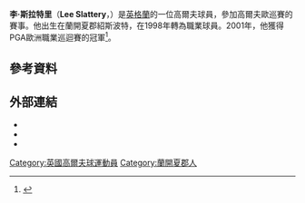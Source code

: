 {{Infobox golfer
| name              = Lee Slattery
| image             =
| imagesize         = <!-- e.g. 250px (default is 200px) -->
| caption           = 
| fullname          = Lee Andrew Slattery
| nickname          = 
| birth_date        = {{birth date and age|1978|8|3|df=y}}
| birth_place       =  [[英格蘭|英格蘭]][[紹斯波特|紹斯波特]]
| death_date        = <!-- {{Death date and age|YYYY|MM|DD|1978|8|3|df=y}} -->
| death_place       = 
| height            = {{height|ft=5|in=11}}
| weight            = {{convert|174|lb|kg st|abbr=on}}
| nationality       = {{ENG}}
| residence         = [[英格蘭|英格蘭]][[紹斯波特|紹斯波特]]
| spouse            = 
| partner           = 
| children          = 
| college           = 
| yearpro           = 1998
| retired           = <!-- Year retired -->
| tour              = [[European_Tour|European Tour]]
| extour            = [[Sunshine_Tour|Sunshine Tour]]
| prowins           = 7
| pgawins           = <!-- Number of PGA Tour wins -->
| eurowins          = 2
| japwins           = <!-- Number of Japan Golf Tour wins -->
| asiawins          = <!-- Number of Asian Tour wins -->
| sunwins           = <!-- Number of Sunshine Tour wins -->
| auswins           = <!-- Number of PGA Tour of Australasia wins -->
| nwidewins         = <!-- Number of Nationwide Tour wins -->
| chalwins          = 2
| champwins         = <!-- Number of Champions Tour wins -->
| seneurowins       = <!-- Number of European Seniors Tour wins -->
| otherwins         = <!-- Number of Other wins -->
| majorwins         = <!-- Number of Major Championship wins -->
| masters           = DNP
| usopen            = CUT: 2012
| open              = T26: 2006
| pga               = DNP
| wghofid           = <!-- World Golf Hall of Fame member ID -->
| wghofyear         = <!-- World Golf Hall of Fame year inducted -->
| award1            = [[Challenge_Tour#Challenge_Tour_Rankings_winners|Challenge Tour<br/>Rankings winner]]
| year1             = 2004
| award2            = 
| year2             = 
| awardssection     = <!-- location of awards page or section -->
}}
'''李·斯拉特里'''（'''Lee Slattery'''，{{bd|1978年|8月3日}}）是[[英格蘭|英格蘭]]的一位高爾夫球員，參加高爾夫歐巡賽的賽事。他出生在蘭開夏郡紹斯波特，在1998年轉為職業球員。2001年，他獲得PGA歐洲職業巡迴賽的冠軍<ref name=surge>{{cite web |url=http://www.manchestereveningnews.co.uk/sport/s/136/136070_golf_slatterys_surge_.html |title=Slattery's surge |work=Manchester Evening News |date=7 November 2004 |accessdate=7 August 2009}}</ref>。
==參考資料==
{{reflist}}
==外部連結==
*{{EuroTour player|30503}}
*{{SunshineTour player|SLA002}}
*{{OWGR|6866}}

{{DEFAULTSORT:Slattery, Lee}}
[[Category:英國高爾夫球運動員|Category:英國高爾夫球運動員]]
[[Category:蘭開夏郡人|Category:蘭開夏郡人]]